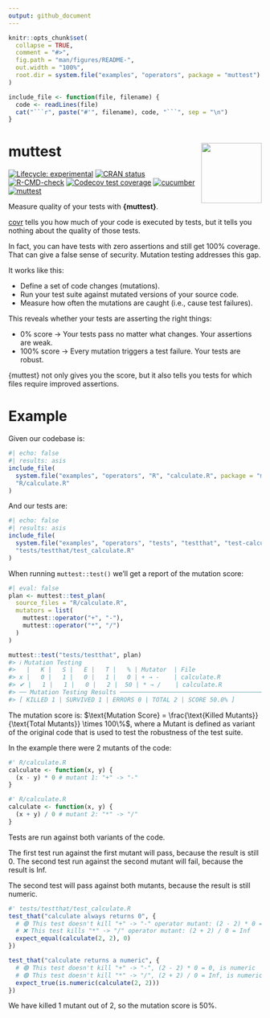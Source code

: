 ```yaml
---
output: github_document
---
```


<!-- README.md is generated from README.Rmd. Please edit that file -->

```r
knitr::opts_chunk$set(
  collapse = TRUE,
  comment = "#>",
  fig.path = "man/figures/README-",
  out.width = "100%",
  root.dir = system.file("examples", "operators", package = "muttest")
)

include_file <- function(file, filename) {
  code <- readLines(file)
  cat("```r", paste("#'", filename), code, "```", sep = "\n")
}
```
# muttest <img src="man/figures/logo.png" align="right" alt="" width="120" />

<!-- badges: start -->
[![Lifecycle: experimental](https://img.shields.io/badge/lifecycle-experimental-orange.svg)](https://lifecycle.r-lib.org/articles/stages.html#experimental)
[![CRAN status](https://www.r-pkg.org/badges/version/muttest)](https://CRAN.R-project.org/package=muttest)
[![R-CMD-check](https://github.com/jakubsob/muttest/actions/workflows/R-CMD-check.yaml/badge.svg)](https://github.com/jakubsob/muttest/actions/workflows/R-CMD-check.yaml)
[![Codecov test coverage](https://codecov.io/gh/jakubsob/muttest/graph/badge.svg)](https://app.codecov.io/gh/jakubsob/muttest)
[![cucumber](https://img.shields.io/github/actions/workflow/status/jakubsob/muttest/test-acceptance.yaml?branch=main&label=cucumber&logo=cucumber&color=23D96C&labelColor=0f2a13)](https://github.com/jakubsob/muttest/actions/workflows/test-acceptance.yaml)
[![muttest](https://img.shields.io/endpoint?url=https://raw.githubusercontent.com/jakubsob/muttest/badges/.badges/muttest.json)](https://github.com/jakubsob/muttest/actions/workflows/test-mutation.yaml)
<!-- badges: end -->

Measure quality of your tests with **{muttest}**.

[covr](https://github.com/r-lib/covr) tells you how much of your code is executed by tests, but it tells you nothing about the quality of those tests.

In fact, you can have tests with zero assertions and still get 100% coverage. That can give a false sense of security. Mutation testing addresses this gap.

It works like this:

- Define a set of code changes (mutations).
- Run your test suite against mutated versions of your source code.
- Measure how often the mutations are caught (i.e., cause test failures).

This reveals whether your tests are asserting the right things:

- 0% score → Your tests pass no matter what changes. Your assertions are weak.
- 100% score → Every mutation triggers a test failure. Your tests are robust.

{muttest} not only gives you the score, but it also tells you tests for which files require improved assertions.

# Example

Given our codebase is:

```r
#| echo: false
#| results: asis
include_file(
  system.file("examples", "operators", "R", "calculate.R", package = "muttest"),
  "R/calculate.R"
)
```

And our tests are:

```r
#| echo: false
#| results: asis
include_file(
  system.file("examples", "operators", "tests", "testthat", "test-calculate.R", package = "muttest"),
  "tests/testthat/test_calculate.R"
)
```


When running `muttest::test()` we'll get a report of the mutation score:

```r
#| eval: false
plan <- muttest::test_plan(
  source_files = "R/calculate.R",
  mutators = list(
    muttest::operator("+", "-"),
    muttest::operator("*", "/")
  )
)

muttest::test("tests/testthat", plan)
#> ℹ Mutation Testing
#>   |   K |   S |   E |   T |   % | Mutator  | File
#> x |   0 |   1 |   0 |   1 |   0 | + → -    | calculate.R
#> ✔ |   1 |   1 |   0 |   2 |  50 | * → /    | calculate.R
#> ── Mutation Testing Results ────────────────────────────────────────────────────
#> [ KILLED 1 | SURVIVED 1 | ERRORS 0 | TOTAL 2 | SCORE 50.0% ]
```

The mutation score is: $\text{Mutation Score} = \frac{\text{Killed Mutants}}{\text{Total Mutants}} \times 100\%$, where a Mutant is defined as variant of the original code that is used to test the robustness of the test suite.

In the example there were 2 mutants of the code:

```r
#' R/calculate.R
calculate <- function(x, y) {
  (x - y) * 0 # mutant 1: "+" -> "-"
}
```

```r
#' R/calculate.R
calculate <- function(x, y) {
  (x + y) / 0 # mutant 2: "*" -> "/"
}
```

Tests are run against both variants of the code.

The first test run against the first mutant will pass, because the result is still 0. The second test run against the second mutant will fail, because the result is Inf.

The second test will pass against both mutants, because the result is still numeric.

```r
#' tests/testthat/test_calculate.R
test_that("calculate always returns 0", {
  # 🟢 This test doesn't kill "+" -> "-" operator mutant: (2 - 2) * 0 = 0
  # ❌ This test kills "*" -> "/" operator mutant: (2 + 2) / 0 = Inf
  expect_equal(calculate(2, 2), 0)
})

test_that("calculate returns a numeric", {
  # 🟢 This test doesn't kill "+" -> "-", (2 - 2) * 0 = 0, is numeric
  # 🟢 This test doesn't kill "*" -> "/", (2 + 2) / 0 = Inf, is numeric
  expect_true(is.numeric(calculate(2, 2)))
})
```

We have killed 1 mutant out of 2, so the mutation score is 50%.

